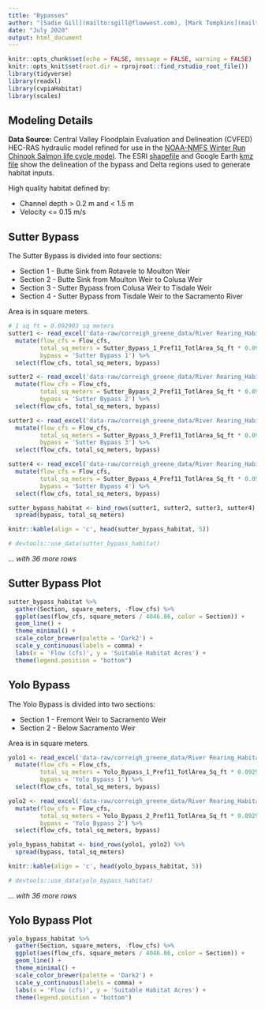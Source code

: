 ```yaml
---
title: "Bypasses"
author: "[Sadie Gill](mailto:sgill@flowwest.com), [Mark Tompkins](mailto:mtompkins@flowwest.com)"
date: "July 2020"
output: html_document
---
```


```r
knitr::opts_chunk$set(echo = FALSE, message = FALSE, warning = FALSE)
knitr::opts_knit$set(root.dir = rprojroot::find_rstudio_root_file())
library(tidyverse)
library(readxl)
library(cvpiaHabitat)
library(scales)
```

## Modeling Details
**Data Source:**
Central Valley Floodplain Evaluation and Delineation (CVFED) HEC-RAS hydraulic model refined for use in the [NOAA-NMFS Winter Run Chinook Salmon life cycle model](https://cvpiahabitat-r-package.s3-us-west-2.amazonaws.com/2017Hendrix.pdf). The ESRI [shapefile](https://cvpiahabitat-r-package.s3-us-west-2.amazonaws.com/delta_bypass_extents.zip) and Google Earth [kmz file](https://cvpiahabitat-r-package.s3-us-west-2.amazonaws.com/Sutter+Yolo+Delta+Habitat+Extents.kmz) show the delineation of the bypass and Delta regions used to generate habitat inputs.

High quality habitat defined by:

* Channel depth > 0.2 m and < 1.5 m
* Velocity <= 0.15 m/s

## Sutter Bypass

The Sutter Bypass is divided into four sections:

* Section 1 - Butte Sink from Rotavele to Moulton Weir
* Section 2 - Butte Sink from Moulton Weir to Colusa Weir
* Section 3 - Sutter Bypass from Colusa Weir to Tisdale Weir
* Section 4 - Sutter Bypass from Tisdale Weir to the Sacramento River

Area is in square meters.

```r
# 1 sq ft = 0.092903 sq meters
sutter1 <- read_excel('data-raw/correigh_greene_data/River Rearing_Habitat vs flow.xls', sheet = 2) %>% 
  mutate(flow_cfs = Flow_cfs,
         total_sq_meters = Sutter_Bypass_1_Pref11_TotlArea_Sq_ft * 0.092903,
         bypass = 'Sutter Bypass 1') %>%
  select(flow_cfs, total_sq_meters, bypass)

sutter2 <- read_excel('data-raw/correigh_greene_data/River Rearing_Habitat vs flow.xls', sheet = 3) %>%
  mutate(flow_cfs = Flow_cfs,
         total_sq_meters = Sutter_Bypass_2_Pref11_TotlArea_Sq_ft * 0.092903,
         bypass = 'Sutter Bypass 2') %>%
  select(flow_cfs, total_sq_meters, bypass)

sutter3 <- read_excel('data-raw/correigh_greene_data/River Rearing_Habitat vs flow.xls', sheet = 4) %>%
  mutate(flow_cfs = Flow_cfs,
         total_sq_meters = Sutter_Bypass_3_Pref11_TotlArea_Sq_ft * 0.092903,
         bypass = 'Sutter Bypass 3') %>%
  select(flow_cfs, total_sq_meters, bypass)

sutter4 <- read_excel('data-raw/correigh_greene_data/River Rearing_Habitat vs flow.xls', sheet = 5) %>%
  mutate(flow_cfs = Flow_cfs,
         total_sq_meters = Sutter_Bypass_4_Pref11_TotlArea_Sq_ft * 0.092903,
         bypass = 'Sutter Bypass 4') %>%
  select(flow_cfs, total_sq_meters, bypass)

sutter_bypass_habitat <- bind_rows(sutter1, sutter2, sutter3, sutter4) %>% 
  spread(bypass, total_sq_meters) 

knitr::kable(align = 'c', head(sutter_bypass_habitat, 5))

# devtools::use_data(sutter_bypass_habitat)
```

*... with 36 more rows*

## Sutter Bypass Plot

```r
sutter_bypass_habitat %>% 
  gather(Section, square_meters, -flow_cfs) %>% 
  ggplot(aes(flow_cfs, square_meters / 4046.86, color = Section)) +
  geom_line() +
  theme_minimal() +
  scale_color_brewer(palette = 'Dark2') +
  scale_y_continuous(labels = comma) +
  labs(x = 'Flow (cfs)', y = 'Suitable Habitat Acres') +
  theme(legend.position = "bottom")
```

## Yolo Bypass

The Yolo Bypass is divided into two sections:

* Section 1 - Fremont Weir to Sacramento Weir
* Section 2 - Below Sacramento Weir

Area is in square meters.

```r
yolo1 <- read_excel('data-raw/correigh_greene_data/River Rearing_Habitat vs flow.xls', sheet = 6) %>%
  mutate(flow_cfs = Flow_cfs,
         total_sq_meters = Yolo_Bypass_1_Pref11_TotlArea_Sq_ft * 0.092903,
         bypass = 'Yolo Bypass 1') %>%
  select(flow_cfs, total_sq_meters, bypass)

yolo2 <- read_excel('data-raw/correigh_greene_data/River Rearing_Habitat vs flow.xls', sheet = 7) %>%
  mutate(flow_cfs = Flow_cfs,
         total_sq_meters = Yolo_Bypass_2_Pref11_TotlArea_Sq_ft * 0.092903,
         bypass = 'Yolo Bypass 2') %>%
  select(flow_cfs, total_sq_meters, bypass)

yolo_bypass_habitat <- bind_rows(yolo1, yolo2) %>% 
  spread(bypass, total_sq_meters)

knitr::kable(align = 'c', head(yolo_bypass_habitat, 5))

# devtools::use_data(yolo_bypass_habitat)
```

*... with 36 more rows*

## Yolo Bypass Plot

```r
yolo_bypass_habitat %>% 
  gather(Section, square_meters, -flow_cfs) %>% 
  ggplot(aes(flow_cfs, square_meters / 4046.86, color = Section)) +
  geom_line() +
  theme_minimal() +
  scale_color_brewer(palette = 'Dark2') +
  scale_y_continuous(labels = comma) +
  labs(x = 'Flow (cfs)', y = 'Suitable Habitat Acres') +
  theme(legend.position = "bottom")
```
